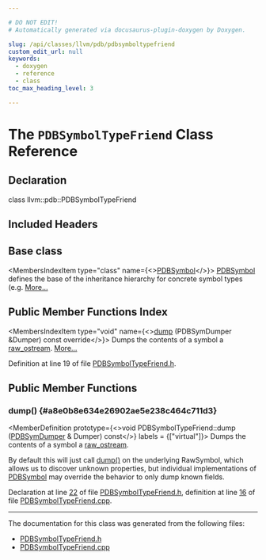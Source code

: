 ```yaml
---

# DO NOT EDIT!
# Automatically generated via docusaurus-plugin-doxygen by Doxygen.

slug: /api/classes/llvm/pdb/pdbsymboltypefriend
custom_edit_url: null
keywords:
  - doxygen
  - reference
  - class
toc_max_heading_level: 3

---
```





# The `PDBSymbolTypeFriend` Class Reference

<DoxygenPage pluginConfig={pluginConfig}>



## Declaration

<CodeBlock>class llvm::pdb::PDBSymbolTypeFriend</CodeBlock>

## Included Headers

<IncludesList>
<IncludesListItem
  filePath="llvm/DebugInfo/PDB/PDBSymbolTypeFriend.h"
  permalink="/docs/api/files/include/include/llvm/include/llvm/debuginfo/include/llvm/debuginfo/pdb/pdbsymboltypefriend-h"
  isLocal="true" />
</IncludesList>

## Base class

<MembersIndex>

<MembersIndexItem
  type="class"
  name={<><a href="/docs/api/classes/llvm/pdb/pdbsymbol">PDBSymbol</a></>}>
<a href="/docs/api/classes/llvm/pdb/pdbsymbol">PDBSymbol</a> defines the base of the inheritance hierarchy for concrete symbol types (e.g. <a href="/docs/api/classes/llvm/pdb/pdbsymbol/#details">More...</a>
</MembersIndexItem>

</MembersIndex>

## Public Member Functions Index

<MembersIndex>

<MembersIndexItem
  type="void"
  name={<><a href="#a8e0b8e634e26902ae5e238c464c711d3">dump</a> (PDBSymDumper &amp;Dumper) const override</>}>
Dumps the contents of a symbol a <a href="/docs/api/classes/llvm/raw-ostream">raw&#95;ostream</a>. <a href="#a8e0b8e634e26902ae5e238c464c711d3">More...</a>
</MembersIndexItem>

</MembersIndex>


Definition at line 19 of file <a href="/docs/api/files/include/include/llvm/include/llvm/debuginfo/include/llvm/debuginfo/pdb/pdbsymboltypefriend-h">PDBSymbolTypeFriend.h</a>.

<SectionDefinition>

## Public Member Functions

### dump() {#a8e0b8e634e26902ae5e238c464c711d3}

<MemberDefinition
  prototype={<>void PDBSymbolTypeFriend::dump (<a href="/docs/api/classes/llvm/pdb/pdbsymdumper">PDBSymDumper</a> &amp; Dumper) const</>}
  labels = {["virtual"]}>
Dumps the contents of a symbol a <a href="/docs/api/classes/llvm/raw-ostream">raw&#95;ostream</a>.

By default this will just call <a href="#a8e0b8e634e26902ae5e238c464c711d3">dump()</a> on the underlying RawSymbol, which allows us to discover unknown properties, but individual implementations of <a href="/docs/api/classes/llvm/pdb/pdbsymbol">PDBSymbol</a> may override the behavior to only dump known fields.

Declaration at line <a href="/docs/api/files/include/include/llvm/include/llvm/debuginfo/include/llvm/debuginfo/pdb/pdbsymboltypefriend-h/#l00022">22</a> of file <a href="/docs/api/files/include/include/llvm/include/llvm/debuginfo/include/llvm/debuginfo/pdb/pdbsymboltypefriend-h">PDBSymbolTypeFriend.h</a>, definition at line <a href="/docs/api/files/lib/lib/debuginfo/lib/debuginfo/pdb/pdbsymboltypefriend-cpp/#l00016">16</a> of file <a href="/docs/api/files/lib/lib/debuginfo/lib/debuginfo/pdb/pdbsymboltypefriend-cpp">PDBSymbolTypeFriend.cpp</a>.
</MemberDefinition>

</SectionDefinition>

<hr/>

The documentation for this class was generated from the following files:

<ul>
<li><a href="/docs/api/files/include/include/llvm/include/llvm/debuginfo/include/llvm/debuginfo/pdb/pdbsymboltypefriend-h">PDBSymbolTypeFriend.h</a></li>
<li><a href="/docs/api/files/lib/lib/debuginfo/lib/debuginfo/pdb/pdbsymboltypefriend-cpp">PDBSymbolTypeFriend.cpp</a></li>
</ul>

</DoxygenPage>
